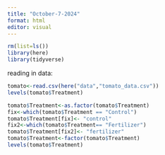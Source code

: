 ```yaml
---
title: "October-7-2024"
format: html
editor: visual
---
```


```r
rm(list=ls())
library(here)
library(tidyverse)
```

reading in data:

```r
tomato<-read.csv(here("data","tomato_data.csv"))
levels(tomato$Treatment)
```

```r
tomato$Treatment<-as.factor(tomato$Treatment) 
fix<-which(tomato$Treatment == "Control")
tomato$Treatment[fix]<- "control" 
fix2<-which(tomato$Treatment== "Fertilizer")
tomato$Treatment[fix2]<- "fertilizer" 
tomato$Treatment<-factor(tomato$Treatment)
levels(tomato$Treatment)
```
